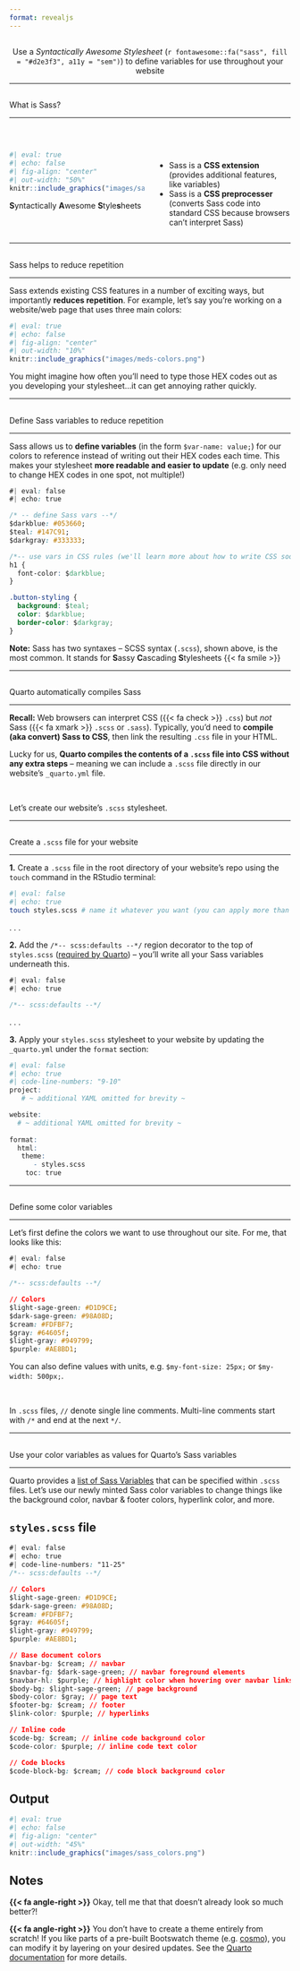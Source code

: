 ```yaml
---
format: revealjs
---
```


##  {#use-sass data-menu-title="Use Sass" background="#053660"}

<div class="vertical-center">
<center><div class="custom-subtitle2">Use a *Syntactically Awesome Stylesheet* (`r fontawesome::fa("sass", fill = "#d2e3f3", a11y = "sem")`) to define variables for use throughout your website </div></center>
</div>

---

## {#what-is-sass data-menu-title="What is Sass?"}

[What is Sass?]{.slide-title}

<hr>

:::: {.columns}
::: {.column width="50%"}
<br>

```r
#| eval: true 
#| echo: false
#| fig-align: "center"
#| out-width: "50%" 
knitr::include_graphics("images/sass.png")
```

::: {.large-body-text .center-text}
**S**yntactically **A**wesome **S**tyle**s**heets
:::
:::

::: {.column width="50%"}
<br>
<br>

::: {.body-text}
- Sass is a **CSS extension** (provides additional features, like variables)
- Sass is a **CSS preprocesser** (converts Sass code into standard CSS because browsers can’t interpret Sass)
:::
:::

::::

<!-- ::: {.body-text} -->
<!-- - [Sass](https://sass-lang.com/) stands for **S**yntactically **A**wesome **S**tyle**s**heets and is an extension to CSS (I know, it seems like we're talking about this in an incorrect order, but bear with me). -->
<!-- ::: -->

<!-- ::: {.body-text} -->
<!-- Sass is a CSS **preprocessor** (converts Sass code into standard CSS because browsers can’t interpret Sass) -->
<!-- this means that Sass allows web developers to use Sass syntax and features that don't currently exist in CSS  (e.g. variables, which we'll be using today), then converts that Sass code into standard CSS (browsers don't understand Sass code, but *do* understand CSS). -->
<!-- ::: -->

<!-- ::: {.body-text .center-text} -->
<!-- Quarto has a [number of Sass Variables](https://quarto.org/docs/output-formats/html-themes.html#sass-variables) that you can specify within a `styles.scss` file. -->
<!-- ::: -->

---

## {#why-use-sass1 data-menu-title="Sass reduces repetition"}

[Sass helps to reduce repetition]{.slide-title}

<hr>

::: {.body-text}
Sass extends existing CSS features in a number of exciting ways, but importantly **reduces repetition**. For example, let’s say you’re working on a website/web page that uses three main colors:
<!-- Stylesheets (e.g. `.css` files) are getting larger and more complex. Sass extends existing CSS features and importantly, reduces repetition. For example, let's say you're working on a website, which uses 3 main colors: -->
:::

```r
#| eval: true 
#| echo: false
#| fig-align: "center"
#| out-width: "10%" 
knitr::include_graphics("images/meds-colors.png")
```

::: {.body-text .topbr}
You might imagine how often you'll need to type those HEX codes out as you developing your stylesheet...it can get annoying rather quickly.
:::

---

## {#why-use-sass2 data-menu-title="Define Sass variables"}

[Define Sass variables to reduce repetition]{.slide-title-smaller}

<hr>

::: {.smaller-body-text}
Sass allows us to **define variables** (in the form `$var-name: value;`) for our colors to reference instead of writing out their HEX codes each time. This makes your stylesheet **more readable and easier to update** (e.g. only need to change HEX codes in one spot, not multiple!)
<!-- Sass allows us to define variables (in the form `$var-name: value;`) for our colors to reference instead of writing out their HEX codes each time: -->
:::

```css
#| eval: false
#| echo: true

/* -- define Sass vars --*/
$darkblue: #053660;
$teal: #147C91;
$darkgray: #333333;

/*-- use vars in CSS rules (we'll learn more about how to write CSS soon!) --*/
h1 {
  font-color: $darkblue;
}

.button-styling {
  background: $teal;
  color: $darkblue; 
  border-color: $darkgray;
}
```

::: {.smaller-body-text .topbr}
**Note:** Sass has two syntaxes – SCSS syntax (`.scss`), shown above, is the most common. It stands for **S**assy **C**ascading **S**tylesheets {{< fa smile >}}
:::

---

## {#quarto-compiels data-menu-title="Quarto compiles Sass automatically"}

[Quarto automatically compiles Sass]{.slide-title}

<hr>

::: {.body-text}
**Recall:** Web browsers can interpret CSS ({{< fa check >}} `.css`) but *not* Sass ({{< fa xmark >}} `.scss` or `.sass`). Typically, you’d need to **compile (aka convert) Sass to CSS**, then link the resulting `.css` file in your HTML.
:::

::: {.body-text}
Lucky for us, **Quarto compiles the contents of a `.scss` file into CSS without any extra steps** -- meaning we can include a `.scss` file directly in our website's `_quarto.yml` file. 
:::

<br>

::: {.large-body-text .center-text}
Let's create our website's `.scss ` stylesheet.
:::

---

## {#quarto-sass-vars data-menu-title="Quarto Sass Variables"}

[Create a `.scss` file for your website]{.slide-title}

<hr>

::: {.caption-text .topbr .bottombr}
**1.** Create a `.scss` file in the root directory of your website's repo using the `touch` command in the RStudio terminal:
:::

```bash
#| eval: false
#| echo: true
touch styles.scss # name it whatever you want (you can apply more than one stylesheet to your website)
```

. . .

::: {.caption-text .topbr .bottombr}
**2.** Add the `/*-- scss:defaults --*/` region decorator to the top of `styles.scss` ([required by Quarto](https://quarto.org/docs/output-formats/html-themes-more.html)) -- you'll write all your Sass variables underneath this.
:::

```css
#| eval: false
#| echo: true

/*-- scss:defaults --*/
```

. . .

::: {.caption-text .topbr .bottombr}
**3.** Apply your `styles.scss` stylesheet to your website by updating the `_quarto.yml` under the `format` section:
:::

```r
#| eval: false
#| echo: true
#| code-line-numbers: "9-10"
project:
   # ~ additional YAML omitted for brevity ~

website:
  # ~ additional YAML omitted for brevity ~
  
format:
  html:
   theme: 
      - styles.scss
    toc: true
```

---

## {#sass-colors data-menu-title="Sass Colors"}

[Define some color variables]{.slide-title}

<!-- Create Sass variables for your website's primary colors -->

<hr>

::: {.body-text .topbr}
<!-- We can quickly change the color theme of our website by defining just a few Sass variables in a `.scss` file. -->
Let's first define the colors we want to use throughout our site. For me, that looks like this:
:::

```css
#| eval: false
#| echo: true

/*-- scss:defaults --*/

// Colors
$light-sage-green: #D1D9CE;
$dark-sage-green: #98A08D;
$cream: #FDFBF7;
$gray: #64605f;
$light-gray: #949799;
$purple: #AE8BD1;
```

::: {.body-text .topbr}
You can also define values with units, e.g. `$my-font-size: 25px;` or `$my-width: 500px;`.
:::

<br>

::: {.caption-text .center-text .topbr}
In `.scss` files, `//` denote single line comments. Multi-line comments start with `/*` and end at the next `*/`.
:::

---

## {#use-sass-colors data-menu-title="Use Sass Colors"}

[Use your color variables as values for Quarto's Sass variables]{.slide-title-smallest}

<hr>

::: {.caption-text .topbr}
Quarto provides a [list of Sass Variables](https://quarto.org/docs/output-formats/html-themes.html#sass-variables) that can be specified within `.scss` files. Let's use our newly minted Sass color variables to change things like the background color, navbar & footer colors, hyperlink color, and more.
:::

::: {.panel-tabset}

## `styles.scss` file
```css
#| eval: false
#| echo: true
#| code-line-numbers: "11-25"
/*-- scss:defaults --*/

// Colors
$light-sage-green: #D1D9CE;
$dark-sage-green: #98A08D;
$cream: #FDFBF7;
$gray: #64605f;
$light-gray: #949799;
$purple: #AE8BD1;

// Base document colors
$navbar-bg: $cream; // navbar
$navbar-fg: $dark-sage-green; // navbar foreground elements
$navbar-hl: $purple; // highlight color when hovering over navbar links
$body-bg: $light-sage-green; // page background 
$body-color: $gray; // page text 
$footer-bg: $cream; // footer 
$link-color: $purple; // hyperlinks 

// Inline code
$code-bg: $cream; // inline code background color
$code-color: $purple; // inline code text color

// Code blocks
$code-block-bg: $cream; // code block background color
```

## Output

```r
#| eval: true 
#| echo: false
#| fig-align: "center"
#| out-width: "45%" 
knitr::include_graphics("images/sass_colors.png")
```

## Notes

::: {.smaller-body-text .topbr}
**{{< fa angle-right >}}** Okay, tell me that that doesn't already look so much better?!
:::

::: {.smaller-body-text .topbr}
**{{< fa angle-right >}}** You don't have to create a theme entirely from scratch! If you like parts of a pre-built Bootswatch theme (e.g. [cosmo](https://bootswatch.com/cosmo/)), you can modify it by layering on your desired updates. See the [Quarto documentation](https://quarto.org/docs/output-formats/html-themes.html#customizing-themes) for more details.
:::

:::

